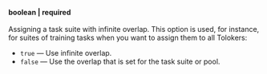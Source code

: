 **boolean \| required**<br/><br/>Assigning a task suite with infinite overlap. This option is used, for instance, for suites of training tasks when you want to assign them to all Tolokers:

- `true` — Use infinite overlap.
- `false` — Use the overlap that is set for the task suite or pool.